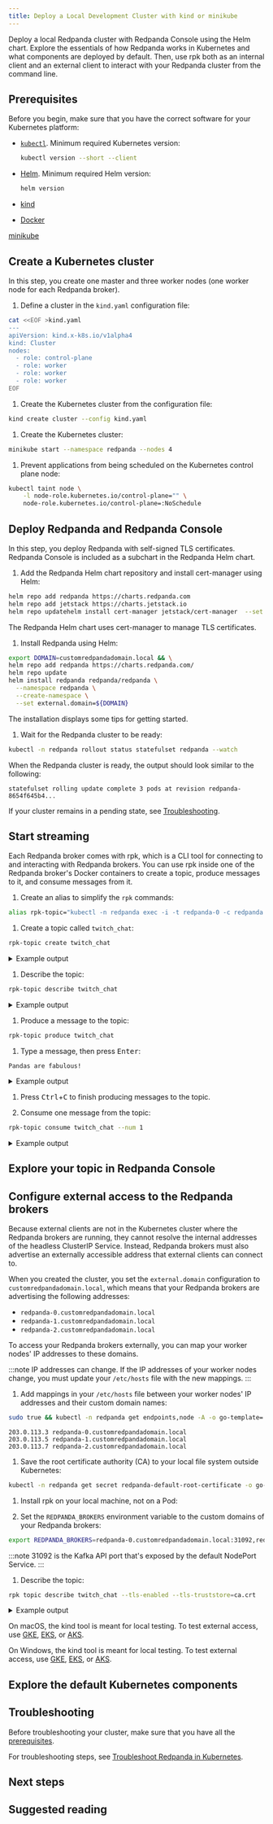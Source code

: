 ```yaml
---
title: Deploy a Local Development Cluster with kind or minikube
---
```


<head>
    <meta name="title" content="Deploy a Local Redpanda Cluster for Development | Redpanda Docs"/>
    <meta name="description" content="Deploy a local Redpanda cluster with Redpanda Console using the Helm chart."/>
    <link rel="canonical" href="https://docs.redpanda.com/docs/deploy/deployment-option/self-hosted/kubernetes/local-guide/" />
</head>


Deploy a local Redpanda cluster with Redpanda Console using the Helm chart. Explore the essentials of how Redpanda works in Kubernetes and what components are deployed by default. Then, use rpk both as an internal client and an external client to interact with your Redpanda cluster from the command line.

<OperatorNote/>

## Prerequisites

Before you begin, make sure that you have the correct software for your Kubernetes platform:

<Tabs groupId="kubernetes-platform" queryString>
<TabItem value="all" label="All platforms" default>

* [`kubectl`](https://kubernetes.io/docs/tasks/tools/). Minimum required Kubernetes version: <Versions name="kubernetes"/>

  ```bash
  kubectl version --short --client
  ```

* [Helm](https://helm.sh/docs/intro/install/). Minimum required Helm version: <Versions name="helm"/>

  ```bash
  helm version
  ```

</TabItem>
<TabItem value="kind" label="kind">

* [kind](https://kind.sigs.k8s.io/docs/user/quick-start/#installation)

* [Docker](https://docs.docker.com/get-docker/)

</TabItem>
<TabItem value="minikube" label="minikube">

[minikube](https://minikube.sigs.k8s.io/docs/start/)

</TabItem>
</Tabs>

## Create a Kubernetes cluster

In this step, you create one master and three worker nodes (one worker node for each Redpanda broker).

<Tabs groupId="kubernetes-platform" queryString>
<TabItem value="kind" label="kind" default>

1. Define a cluster in the `kind.yaml` configuration file:

  ```bash
  cat <<EOF >kind.yaml
  ---
  apiVersion: kind.x-k8s.io/v1alpha4
  kind: Cluster
  nodes:
    - role: control-plane
    - role: worker
    - role: worker
    - role: worker
  EOF
  ```

1. Create the Kubernetes cluster from the configuration file:

  ```bash
  kind create cluster --config kind.yaml
  ```

</TabItem>
<TabItem value="minikube" label="minikube">

1. Create the Kubernetes cluster:

  ```bash
  minikube start --namespace redpanda --nodes 4
  ```

1. Prevent applications from being scheduled on the Kubernetes control plane node:

  ```bash
  kubectl taint node \
      -l node-role.kubernetes.io/control-plane="" \
      node-role.kubernetes.io/control-plane=:NoSchedule
  ```

</TabItem>
</Tabs>

## Deploy Redpanda and Redpanda Console

In this step, you deploy Redpanda with self-signed TLS certificates. Redpanda Console is included as a subchart in the Redpanda Helm chart.

1. Add the Redpanda Helm chart repository and install cert-manager using Helm:

  ```bash
 helm repo add redpanda https://charts.redpanda.com
 helm repo add jetstack https://charts.jetstack.io
 helm repo updatehelm install cert-manager jetstack/cert-manager  --set installCRDs=true --namespace cert-manager  --create-namespace
  ```

  The Redpanda Helm chart uses cert-manager to manage TLS certificates.

1. Install Redpanda using Helm:

  ```bash
  export DOMAIN=customredpandadomain.local && \
  helm repo add redpanda https://charts.redpanda.com/
  helm repo update
  helm install redpanda redpanda/redpanda \
    --namespace redpanda \
    --create-namespace \
    --set external.domain=${DOMAIN}
  ```

  The installation displays some tips for getting started.

1. Wait for the Redpanda cluster to be ready:

  ```bash
  kubectl -n redpanda rollout status statefulset redpanda --watch
  ```

  When the Redpanda cluster is ready, the output should look similar to the following:

  ```text
  statefulset rolling update complete 3 pods at revision redpanda-8654f645b4...
  ```

  If your cluster remains in a pending state, see [Troubleshooting](#troubleshooting).

## Start streaming

Each Redpanda broker comes with rpk, which is a CLI tool for connecting to and interacting with Redpanda brokers. You can use rpk inside one of the Redpanda broker's Docker containers to create a topic, produce messages to it, and consume messages from it.

1. Create an alias to simplify the `rpk` commands:

  ```bash
  alias rpk-topic="kubectl -n redpanda exec -i -t redpanda-0 -c redpanda -- rpk topic --brokers redpanda-0.redpanda.redpanda.svc.cluster.local.:9093,redpanda-1.redpanda.redpanda.svc.cluster.local.:9093,redpanda-2.redpanda.redpanda.svc.cluster.local.:9093 --tls-truststore /etc/tls/certs/default/ca.crt --tls-enabled"
  ```

1. Create a topic called `twitch_chat`:

  ```bash
  rpk-topic create twitch_chat
  ```

  <details>
  <summary>
  Example output
  </summary>

  ```text
  TOPIC       STATUS
  twitch_chat  OK
  ```

  </details>

1. Describe the topic:

  ```bash
  rpk-topic describe twitch_chat
  ```

  <details>
  <summary>
  Example output
  </summary>

  ```text
  SUMMARY
  =======
  NAME        twitch_chat
  PARTITIONS  1
  REPLICAS    1

  CONFIGS
  =======
  KEY                     VALUE                          SOURCE
  cleanup.policy          delete                         DYNAMIC_TOPIC_CONFIG
  compression.type        producer                       DEFAULT_CONFIG
  message.timestamp.type  CreateTime                     DEFAULT_CONFIG
  partition_count         1                              DYNAMIC_TOPIC_CONFIG
  redpanda.datapolicy     function_name:  script_name:   DEFAULT_CONFIG
  redpanda.remote.read    false                          DEFAULT_CONFIG
  redpanda.remote.write   false                          DEFAULT_CONFIG
  replication_factor      1                              DYNAMIC_TOPIC_CONFIG
  retention.bytes         -1                             DEFAULT_CONFIG
  retention.ms            604800000                      DEFAULT_CONFIG
  segment.bytes           1073741824                     DEFAULT_CONFIG
  ```

  </details>

1. Produce a message to the topic:

  ```bash
  rpk-topic produce twitch_chat
  ```

1. Type a message, then press <kbd>Enter</kbd>:

  ```text
  Pandas are fabulous!
  ```

  <details>
  <summary>
  Example output
  </summary>

  ```text
  Produced to partition 0 at offset 0 with timestamp 1663282629789.
  ```

  </details>

1. Press <kbd>Ctrl</kbd>+<kbd>C</kbd> to finish producing messages to the topic.

1. Consume one message from the topic:

  ```bash
  rpk-topic consume twitch_chat --num 1
  ```

  <details>
  <summary>
  Example output
  </summary>

  Your message is displayed along with its metadata,:

  ```json
  {
    "topic": "twitch_chat",
    "value": "Pandas are fabulous!",
    "timestamp": 1663282629789,
    "partition": 0,
    "offset": 0
  }
  ```

  </details>

## Explore your topic in Redpanda Console

<ExploreTopics/>

## Configure external access to the Redpanda brokers

Because external clients are not in the Kubernetes cluster where the Redpanda brokers are running, they cannot resolve the internal addresses of the headless ClusterIP Service.
Instead, Redpanda brokers must also advertise an externally accessible address that external clients can connect to.

When you created the cluster, you set the `external.domain` configuration to `customredpandadomain.local`, which means that your Redpanda brokers are advertising the following addresses:

- `redpanda-0.customredpandadomain.local`
- `redpanda-1.customredpandadomain.local`
- `redpanda-2.customredpandadomain.local`

To access your Redpanda brokers externally, you can map your worker nodes' IP addresses to these domains.

:::note
IP addresses can change. If the IP addresses of your worker nodes change, you must update your `/etc/hosts` file with the new mappings.
:::

<Tabs groupId="operating-system" queryString>
<TabItem value="linux" label="Linux" default>

1. Add mappings in your `/etc/hosts` file between your worker nodes' IP addresses and their custom domain names:

  ```bash
  sudo true && kubectl -n redpanda get endpoints,node -A -o go-template='{{ range $_ := .items }}{{ if and (eq .kind "Endpoints") (eq .metadata.name "redpanda-external") }}{{ range $_ := (index .subsets 0).addresses }}{{ $nodeName := .nodeName }}{{ $podName := .targetRef.name }}{{ range $node := $.items }}{{ if and (eq .kind "Node") (eq .metadata.name $nodeName) }}{{ range $_ := .status.addresses }}{{ if eq .type "InternalIP" }}{{ .address }} {{ $podName }}.${DOMAIN}{{ "\n" }}{{ end }}{{ end }}{{ end }}{{ end }}{{ end }}{{ end }}{{ end }}' | envsubst | sudo tee -a /etc/hosts
  ```

  ```text title="/etc/hosts"
  203.0.113.3 redpanda-0.customredpandadomain.local
  203.0.113.5 redpanda-1.customredpandadomain.local
  203.0.113.7 redpanda-2.customredpandadomain.local
  ```

1. Save the root certificate authority (CA) to your local file system outside Kubernetes:

  ```bash
  kubectl -n redpanda get secret redpanda-default-root-certificate -o go-template='{{ index .data "ca.crt" | base64decode }}' > ca.crt
  ```

1. Install rpk on your local machine, not on a Pod:

    <InstallRpkLinux/>

1. Set the `REDPANDA_BROKERS` environment variable to the custom domains of your Redpanda brokers:

  ```bash
  export REDPANDA_BROKERS=redpanda-0.customredpandadomain.local:31092,redpanda-1.customredpandadomain.local:31092,redpanda-2.customredpandadomain.local:31092
  ```

  :::note
  31092 is the Kafka API port that's exposed by the default NodePort Service.
  :::

1. Describe the topic:

  ```bash
  rpk topic describe twitch_chat --tls-enabled --tls-truststore=ca.crt
  ```

  <details>
  <summary>
  Example output
  </summary>

  ```text
  SUMMARY
  =======
  NAME        twitch_chat
  PARTITIONS  1
  REPLICAS    1

  CONFIGS
  =======
  KEY                     VALUE                          SOURCE
  cleanup.policy          delete                         DYNAMIC_TOPIC_CONFIG
  compression.type        producer                       DEFAULT_CONFIG
  message.timestamp.type  CreateTime                     DEFAULT_CONFIG
  partition_count         1                              DYNAMIC_TOPIC_CONFIG
  redpanda.datapolicy     function_name:  script_name:   DEFAULT_CONFIG
  redpanda.remote.read    false                          DEFAULT_CONFIG
  redpanda.remote.write   false                          DEFAULT_CONFIG
  replication_factor      1                              DYNAMIC_TOPIC_CONFIG
  retention.bytes         -1                             DEFAULT_CONFIG
  retention.ms            604800000                      DEFAULT_CONFIG
  segment.bytes           1073741824                     DEFAULT_CONFIG
  ```

  </details>

</TabItem>
<TabItem value="mac" label="macOS">

On macOS, the kind tool is meant for local testing. To test external access, use [GKE](../gke-guide), [EKS](../eks-guide), or [AKS](../aks-guide).

</TabItem>

<TabItem value="windows" label="Windows">

On Windows, the kind tool is meant for local testing. To test external access, use [GKE](../gke-guide), [EKS](../eks-guide), or [AKS](../aks-guide).

</TabItem>
</Tabs>

## Explore the default Kubernetes components

<DefaultComponents/>

## Troubleshooting

Before troubleshooting your cluster, make sure that you have all the [prerequisites](#prerequisites).

For troubleshooting steps, see [Troubleshoot Redpanda in Kubernetes](../../../../../manage/kubernetes/troubleshooting/troubleshoot).

## Next steps

<NextSteps/>

## Suggested reading

<SuggestedReading/>